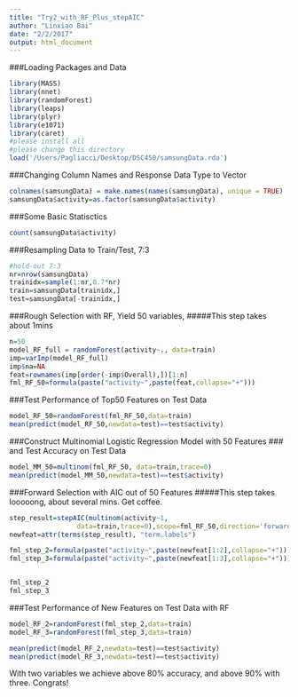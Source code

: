 ```yaml
---
title: "Try2_with_RF_Plus_stepAIC"
author: "Linxiao Bai"
date: "2/2/2017"
output: html_document
---
```

###Loading Packages and Data
```r
library(MASS)
library(nnet)
library(randomForest)
library(leaps)
library(plyr)
library(e1071)
library(caret)
#please install all
#please change this directory
load('/Users/Pagliacci/Desktop/DSC450/samsungData.rda')
```
###Changing Column Names and Response Data Type to Vector
```r
colnames(samsungData) = make.names(names(samsungData), unique = TRUE)
samsungData$activity=as.factor(samsungData$activity)
```
###Some Basic Statisctics
```r
count(samsungData$activity)
```
###Resampling Data to Train/Test, 7:3
```r
#hold-out 7:3
nr=nrow(samsungData)
trainidx=sample(1:nr,0.7*nr)
train=samsungData[trainidx,]
test=samsungData[-trainidx,]
```
###Rough Selection with RF, Yield 50 variables, 
#####This step takes about 1mins
```r
n=50
model_RF_full = randomForest(activity~., data=train)
imp=varImp(model_RF_full)
imp$na=NA
feat=rownames(imp[order(-imp$Overall),])[1:n]
fml_RF_50=formula(paste("activity~",paste(feat,collapse="+")))
```

###Test Performance of Top50 Features on Test Data
```r
model_RF_50=randomForest(fml_RF_50,data=train)
mean(predict(model_RF_50,newdata=test)==test$activity)
```
###Construct Multinomial Logistic Regression Model with 50 Features
### and Test Accuracy on Test Data
```r
model_MM_50=multinom(fml_RF_50, data=train,trace=0)
mean(predict(model_MM_50,newdata=test)==test$activity)
```

###Forward Selection with AIC out of 50 Features
#####This step takes looooong, about several mins. Get coffee.
```r
step_result=stepAIC(multinom(activity~1,
                 data=train,trace=0),scope=fml_RF_50,direction='forward')
newfeat=attr(terms(step_result), "term.labels")

fml_step_2=formula(paste("activity~",paste(newfeat[1:2],collapse="+")))
fml_step_3=formula(paste("activity~",paste(newfeat[1:3],collapse="+")))


fml_step_2
fml_step_3
```
###Test Performance of New Features on Test Data with RF
```r
model_RF_2=randomForest(fml_step_2,data=train)
model_RF_3=randomForest(fml_step_3,data=train)

mean(predict(model_RF_2,newdata=test)==test$activity)
mean(predict(model_RF_3,newdata=test)==test$activity)
```
With two variables we achieve above 80% accuracy, and above 90% with three. Congrats!
